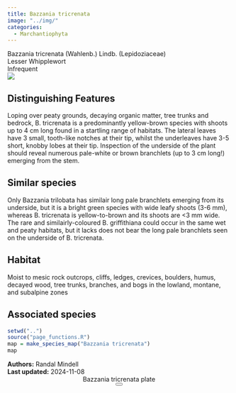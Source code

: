 ```yaml
---
title: Bazzania tricrenata
image: "../img/"
categories:
  - Marchantiophyta
---
```


<div class="info-panel">
 <div class="info-top">
  <div class="taxon-scientific"><span class="taxon-name">Bazzania tricrenata</span> <span class="taxon-authority">(Wahlenb.) Lindb.</span> <span class="taxon-family">(Lepidoziaceae)</span></div>
  <div class="taxon-common">Lesser Whipplewort</div>
 </div>
 <div class="info-bottom">
  <div class="taxon-qnd"></div>
  <div class="taxon-abundance">Infrequent</div>
 </div>
</div>
<div class="imerss-content-frame">
 <div class="imerss-image-header">
  <div class="imerss-image-holder imerss-column-left" data-toggle="tooltip" style="background-image: url(../img/)" title="">
  </div>

  <div class="imerss-image-holder imerss-column-right" data-toggle="tooltip" style="background-image: url(../img/)" title="">
  </div>
 
 </div>
 <div class="imerss-content-lower">
  <div class="imerss-column-left">
  <div class="tab-microscope" data-micromodal-trigger="modal-plate">
  <img src="../img/bryo guide microscope.png"/>
  </div>

<h2>Distinguishing Features</h2>

Loping over peaty grounds, decaying organic matter, tree trunks and bedrock, B. tricrenata is a predominantly yellow-brown species with shoots up to 4 cm long found in a startling range of habitats. The lateral leaves have 3 small, tooth-like notches at their tip, whilst the underleaves have 3-5 short, knobby lobes at their tip. Inspection of the underside of the plant should reveal numerous pale-white or brown branchlets (up to 3 cm long!) emerging from the stem.

<h2>Similar species</h2>

Only Bazzania trilobata has similair long pale branchlets emerging from its underside, but it is a bright green species with wide leafy shoots (3-6 mm), whereas B. tricrenata is yellow-to-brown and its shoots are &lt;3 mm wide. The rare and similairly-coloured B. griffithiana could occur in the same wet and peaty habitats, but it lacks does not bear the long pale branchlets seen on the underside of B. tricrenata.

<h2>Habitat</h2>

Moist to mesic rock outcrops, cliffs, ledges, crevices, boulders, humus, decayed wood, tree trunks, branches, and bogs in the lowland, montane, and subalpine zones

<h2>Associated species</h2>


</div>

<div class="imerss-column-right">

<div class="imerss-image-holder imerss-column-right" data-toggle="tooltip" style="background-image: url(../img/)" title="">
</div>

<div class="imerss-map-holder">
```r
setwd("..")
source("page_functions.R")
map = make_species_map("Bazzania tricrenata")
map
```
</div>

</div>

</div>
</div>

<div class="taxon-footer">
 <div class="taxon-authors"><b>Authors:</b> <span>Randal Mindell</span></div>
 <div class="taxon-update"><b>Last updated:</b> <span>2024-11-08</span></div>
</div>

<div class="modal micromodal-slide" id="modal-plate" aria-hidden="true">
 <div class="modal__overlay" tabindex="-1" data-micromodal-close>
  <div class="modal__container" role="dialog" aria-modal="true" aria-labelledby="modal-plate-title" >
   <header class="modal__header">
   <div class="modal__title" id="modal-plate-title">
  Bazzania tricrenata plate
   </div>
   <button class="modal__close" aria-label="Close" data-micromodal-close></button>
   </header>
  <div class="modal__content" id="modal-plate-content">
   <div class="imerss-image-holder" data-toggle="tooltip" style="background-image: url(../img/)" title="">
  </div>
  </div>
  </div>
 </div>
</div>

<script src="../js/micromodal.min.js"></script>
<link href="../css/style-taxon.css" rel="stylesheet">
<link href="../css/micromodal.css" rel="stylesheet">

<script>
MicroModal.init();
</script>

